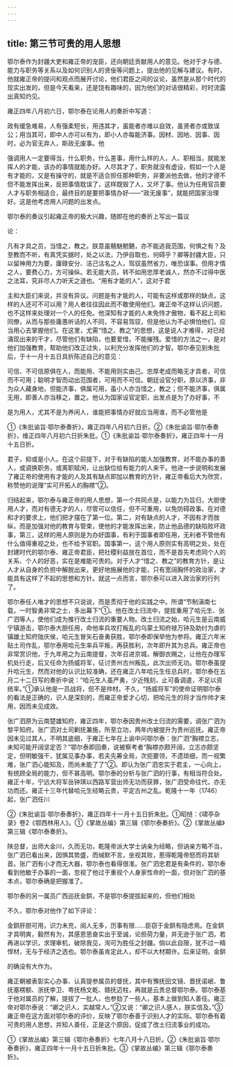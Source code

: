 ```yaml
---
---
---
```

title: 第三节可贵的用人思想
---



鄂尔泰作为封疆大吏和雍正帝的宠臣，还向朝廷贡献用人的意见。他对于才与德、能力与职务等关系以及如何识别人的贤佞等问题上，提出他的见解与建议。有时，他就雍正帝的提问和观点而展开讨论，他们君臣之间的议论，虽然是从那个时代的现实出发的，但是今天看来，还是饶有趣味的，因为他们的对话很精彩，时时流露出真知灼见。

雍正四年八月初六日，鄂尔泰在论用人的奏折中写道：

政有缓急难易，人有强柔短长，用违其才，虽能者亦难以自效，虽贤者亦或致误公；用当其可，即中人亦可以有为，即小人亦每能济事。因材、因地、因事、因时，必为官无弃人，斯政无废事。他

强调用人一定要得当，什么职务，什么差事，用什么样的人，人、职相当，就能发挥人的才能，该办的事情就能办好。人尽其才了，职务就没有虚设，假如一个人是有才能的，又是有操守的，就是不适合担任那种职务，非要派他去做，他的才德不但不能发挥出来，反把事情耽误了，这样既毁了人，又坏了事。他认为任用官员要人才与职务相适合，最终目的是要把事情办好——“政无废事”，就能把国家治理好。这是他考虑用人问题的出发点。

鄂尔泰的奏议引起雍正帝的极大兴趣，随即在他的奏折上写出一篇议

论：

凡有才具之员，当惜之，教之。朕意虽魑魅魍魉，亦不能逃我范围，何惧之有？及至教而不听，有真凭实据时，处之以法，乃伊自取也，何碍乎？卿等封疆大臣，只以留神用力为要，庸碌安分、洁己沽名之人，驾驭虽然省力，唯恐误事。但用才情之人，要费心力，方可操纵。若无能大员，转不如用忠厚老诚人，然亦不过得中医之法耳，究非尽人力听天之道也。“用有才能的人”，这对于君

主和大臣们来说，并没有异议。问题是有才能的人，可能有这样或那样的缺点，这样的人还可不可以用？用人者往往因此而不敢使用他们。雍正帝不这样认识问题，也不这样来处理对一个人的任免。他深知有才能的人未免恃才傲物，看不起上司和同僚，从而与那些庸愚听话的人不同，不容易驾驭，但是他认为不必惧怕他们，应当用心去掌握他们。在这里，尤需“惜之、教之”的思想，这是说人才难得，对已经涌现出来的干才，尽管他们有缺陷，也要爱惜，不能摧残。爱惜的方法之一，是对他们加强教育，帮助他们改正过失，以利充分发挥他们的才智。鄂尔泰见到朱批后，于十一月十五日具折陈述自己的意见：

可信、不可信原俱在人，而能用、不能用则实由己。忠厚老成而略无才具者，可信而不可用；聪明才智而动出范围者，可用而不可信。朝廷设官分职，原以济事，非为众人藏身地，但能济事，俱属可用，虽小人亦当惜之，教之；但不能济事，俱属无用，即善人亦当移之，置之。他认为国家设官定职，出发点是为了办好事，不

是为用人，尤其不是为养闲人，谁能把事情办好就应当用谁，而不必管他是

①《朱批谕旨·鄂尔泰奏折》，雍正四年八月初六日折。②《朱批谕旨·鄂尔泰奏折》，维正四年八月初六日折朱批。①《朱批谕旨·鄂尔泰奏折》，雍正四年十一月十五日折。

君子，抑或是小人。在这个前提下，对于有缺陷的能人加强教育，对不能办事的善人，或调换职务，或离职赋闲，让出缺位给有能力的人来干。他进一步说明和发展了雍正帝的使用有才能的人及其有缺点即加以教育的方针，雍正帝看后大为欣赏，称赞他的说理“实可开拓人的胸襟”②。

归结起来，鄂尔泰与雍正帝的用人思想，第一个共同点是，以能力为旨归，大胆使用人才，而对有德无才的人，尽管可以信任，但不可重用，以免防碍政事。在对德和才的要求上，他们把才摆在了第一位。第二，对有缺点的人才，不因有才而放纵，而是加强对他的教育与管束，使他的才能发挥出来，防止他品德的缺陷败坏政事，第三，这样的用人原则是为办好国事，有利于国事者即任用，无利者不管他有什么值得重视之处，也不给予官职。国事第一，这个用人原则实有高明之处，处在封建时代的鄂尔泰、雍正帝君臣，把社稷利益放在首位，而不是首先考虑同个人的关系、个人的好恶，实在是难能可贵的。对于人才“惜之、教之”的教育方针，是让人才从自身的负担中解脱出来，更好地施展他的才能，只有宽阔胸怀的政治家，才能具有这样了不起的思想和方针。就这一点而言，鄂尔泰可以进入政治家的行列了。

鄂尔泰任人唯才的思想不只说说，而是贯彻于他的实践之中。所谓“节制滇南七载，一时智勇非常之士，多出幕下”①。他在改土归流中，提拔重用了哈元生、张广泗等人，使他们成为推行改土归流的重要人物。改土归流之始，哈元生是云南威宁镇游击，鄂尔泰大胆任用，命他率兵攻打叛乱的乌蒙土知府禄万钟及助纣为虐的镇雄土知府陇庆侯，哈元生冒矢石奋勇获胜，鄂尔泰即保举他为参将。雍正六年米贴土司作乱，鄂尔泰用哈元生率兵平叛，再获胜利，次年即升其为总兵。雍正帝也非常赏识他，于九年用之为云南提督，次年召进京城，解御衣赐之，让他在办理军机处行走，后又任命为扬威将军，征讨贵州古州叛乱，此次出师无功。鄂尔泰虽提升哈元生，然而对他的认识比较准确，还在雍正八年哈元生任总兵时，鄂尔泰在五月二十二日写的奏折中说：“哈元生人虽严勇，少近残刻，止可备调遣，不足以资统率。”①承认他是一员战将，但不是帅材。不久，“扬威将军”的使命证明鄂尔泰的看法是正确的，识人是深刻的，而雍正帝爱才心切，把哈元生的将才当作帅才来用，因而未见成效。

张广泗原为云南楚雄知府，雍正四年，鄂尔泰因贵州改土归流的需要，调张广泗为黎平知府。张广泗对土司剿抚兼施，所至立功，两年内被提升为贵州巡抚。雍正帝因未见过其人，不明其底细，于雍正七年在上谕中问鄂尔泰：张广泗“胸襟立志，未知可能开阔坚定否？”鄂尔泰即回奏，说被察考者“胸襟亦颇开阔，立志亦颇坚定，但明敏强干，犹属见事办事，若夫先筹全局，次扼要领，不遗琐细，而一视繁难，张广泗心能知及，而尚未能了了”②。即认为张广泗忠实于君主，一心向上，有统顾全局的能力，但不甚高明。鄂尔泰的分析与张广泗的行事，有相当符合处。雍正十年，宁远大将军岳钟琪以西路军营出师无功而获罪，张广泗受命往代，亦无功而还。雍正十三年代替哈元生经略云贵，平定古州之乱。乾隆十一年（1746）起，张广泗任川

②《朱批谕旨·鄂尔泰奏折》，雍正四年十一月十五日折朱批。①昭梿：《啸亭杂录》卷2《鄂西林用人》。①《掌故丛编》第三辑《鄂尔泰奏折》。②《掌故丛编》第三辑《鄂尔泰奏折》。

陕总督，出师大金川，久而无功，乾隆帝派大学士讷亲为经略，但讷亲方略不当，张广泗已看出来，因惧其势盛，而缄默不言，坐视其败，惹得乾隆帝怒而将其斩首。张广泗有小才而无大器，鄂尔泰也看得很准。张广泗忠君是有条件的，鄂尔泰看到他敏于办事的一面，忽视了他过于重视个人身家性命的一面，但对张广泗的基本点，鄂尔泰确是把握准了。

鄂尔泰的另一属员广西巡抚金鉷，不是鄂尔泰提拔起来的，但他们相处

不久，鄂尔泰对他作了如下评论：

金鉷肝胆可用，识力未充，阅人无多，历事有限……臣窃于金鉷有隐虑焉。在金鉷才具明爽，毅然有为，其感恩思奋实出于至诚，论担荷力量，并无逊于张广泗，若再进以学识，求理审机，破除我见，洵可为胜任之封疆。倘以此自限，犹不过一精悍材，无与于经济之选也。鄂尔泰虽肯定此人，却不以大材期许。后来证明，金鉷

的确没有大作为。

雍正朝被表彰实心办事、认真提参属员的督抚，其中有豫抚田文镜、晋抚诺岷、鲁抚塞楞额、浙抚李卫、粤抚杨文乾、赣抚迈柱，再就是云贵总督鄂尔泰。鄂尔泰基于他对属员的了解，提拔了一批人，也参劾了一些人，基本上做到知人善任。雍正帝对鄂尔泰说：“卿之识人，实越常人。”②又说：“卿之识人感人，朕实信及。”③雍正帝在这方面对鄂尔泰的评价，反映了鄂尔泰善于识别人才的实际。鄂尔泰有着可贵的用人思想，并知人善任，正是这个原因，促成了改土归流事业的成功。

①《掌故丛编》第三辑《鄂尔泰奏折》七年八月十八日折。②《朱批谕旨·鄂尔泰奏折》，雍正四年十一月十五日折朱批。③《掌故丛编》第三辑《鄂尔泰奏折》。